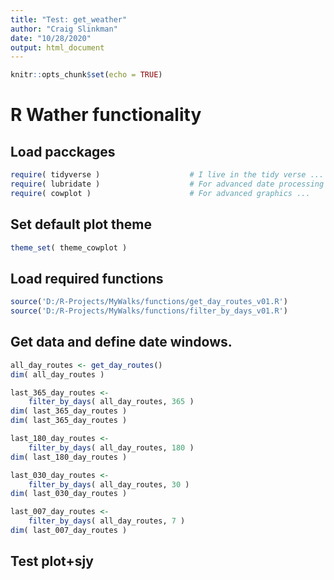 ```yaml
---
title: "Test: get_weather"
author: "Craig Slinkman"
date: "10/28/2020"
output: html_document
---
```


```r
knitr::opts_chunk$set(echo = TRUE)
```

# R Wather functionality

## Load pacckages

```r
require( tidyverse )                    # I live in the tidy verse ...
require( lubridate )                    # For advanced date processing ...
require( cowplot )                      # For advanced graphics ...
```

## Set default plot theme

```r
theme_set( theme_cowplot )
```

## Load required functions 
```r
source('D:/R-Projects/MyWalks/functions/get_day_routes_v01.R')
source('D:/R-Projects/MyWalks/functions/filter_by_days_v01.R')
```

## Get data and define date windows.

```r
all_day_routes <- get_day_routes()
dim( all_day_routes )

last_365_day_routes <- 
    filter_by_days( all_day_routes, 365 )
dim( last_365_day_routes )
dim( last_365_day_routes )

last_180_day_routes <- 
    filter_by_days( all_day_routes, 180 )
dim( last_180_day_routes )

last_030_day_routes <- 
    filter_by_days( all_day_routes, 30 )
dim( last_030_day_routes )

last_007_day_routes <- 
    filter_by_days( all_day_routes, 7 )
dim( last_007_day_routes )

```

## Test plot+sjy

```r

```

